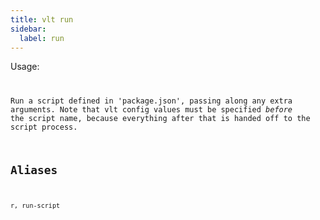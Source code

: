 ```yaml
---
title: vlt run
sidebar:
  label: run
---
```



Usage:

<Code
  code="$ vlt run <script> [args ...]"
  title="Terminal"
  lang="bash"
/>

Run a script defined in 'package.json', passing along any extra
arguments. Note that vlt config values must be specified _before_ the
script name, because everything after that is handed off to the script
process.

## Aliases

```
r, run-script
```
